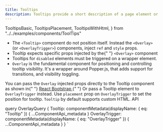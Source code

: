 ```yaml
---
title: Tooltips
description: Tooltips provide a short description of a page element or control.
---
```


  TooltipsBasic,
  TooltipsPlacement,
  TooltipsWithHtml,
} from "../../examples/components/ToolTips"

<Overview guidelink="https://modus.trimble.com/components/tooltips/">
  <ul>
    <li>
      The <code>&lt;Tooltip&gt;</code> component do not position itself. Instead
      the <code>&lt;Overlay&gt;</code> (or <code>&lt;OverlayTrigger&gt;</code>)
      components, inject <code>ref</code> and <code>style</code> props.
    </li>
    <li>
      Tooltip expects specific props injected by the{" "}
      <code>&lt;Overlay&gt;</code> component
    </li>
    <li>
      Tooltips for <code>disabled</code> elements must be triggered on a wrapper
      element.
    </li>
    <li>
      <code>Overlay</code> is the fundamental component for positioning and
      controlling tooltip visibility. It's a wrapper around Popper.js, that adds
      support for transitions, and visibility toggling.
    </li>
  </ul>
</Overview>

<CodeBlock title="Tooltip examples" code={TooltipsBasic}>
  You can pass the <code>Overlay</code> injected props directly to the Tooltip
  component as shown in{" "}
  <a
    href="https://react-bootstrap-v4.netlify.app/components/overlays/#tooltips"
    target="_blank"
    rel="noopener"
  >
    React Bootstrap
  </a>{" "}
  Or pass a Tooltip element to <code>OverlayTrigger</code> instead.
</CodeBlock>

<CodeBlock title="Tooltip placement" code={TooltipsPlacement}>
  Use <code>placement</code> prop on <code>OverlayTrigger</code> to set the
  position for tooltip.
</CodeBlock>

<CodeBlock title="Tooltip with HTML" code={TooltipsWithHtml}>
  <code>Tooltip</code> by default supports custom HTML.
</CodeBlock>

<LinkedHeading h="2" id="overlays-api" className="h1">
  API
</LinkedHeading>

<ComponentApi metadata={props.data.OverlayTrigger} />
<ComponentApi metadata={props.data.Tooltip} />

  query OverlayQuery {
    Tooltip: componentMetadata(displayName: { eq: "Tooltip" }) {
      ...ComponentApi_metadata
    }
    OverlayTrigger: componentMetadata(displayName: { eq: "OverlayTrigger" }) {
      ...ComponentApi_metadata
    }
  }
`
